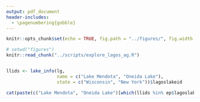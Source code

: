 ```yaml
---
output: pdf_document
header-includes: 
  - \pagenumbering{gobble}
---
```


```r
knitr::opts_chunk$set(echo = TRUE, fig.path = "../figures/", fig.width = 5, fig.height = 5)
```

```r
# setwd("figures")
knitr::read_chunk("../scripts/explore_lagos_ag.R")
```

```r

```

```r
llids <- lake_info(lg, 
                   name = c("Lake Mendota", "Oneida Lake"), 
                   state = c("Wisconsin", "New York"))$lagoslakeid

cat(paste(c("Lake Mendota", "Oneida Lake")[which(llids %in% ep$lagoslakeid)], "is included in the hi ag sites."))
```

<!-- * Find counties that intersect large numbers of hi ag iws with tp + tn data -->

```r

```
